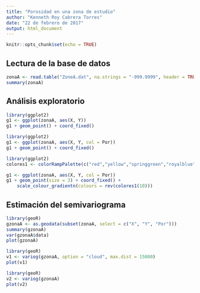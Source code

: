 ```yaml
---
title: "Porosidad en una zona de estudio"
author: "Kenneth Roy Cabrera Torres"
date: "22 de febrero de 2017"
output: html_document
---
```


```r
knitr::opts_chunk$set(echo = TRUE)
```

## Lectura de la base de datos

```r
zonaA <- read.table("ZoneA.dat", na.strings = "-999.9999", header = TRUE)
summary(zonaA)
```

## Análisis exploratorio

```r
library(ggplot2)
g1 <- ggplot(zonaA, aes(X, Y))
g1 + geom_point() + coord_fixed()
```

```r
library(ggplot2)
g1 <- ggplot(zonaA, aes(X, Y, col = Por))
g1 + geom_point() + coord_fixed()
```

```r
library(ggplot2)
colores1 <- colorRampPalette(c("red","yellow","springgreen","royalblue"))

g1 <- ggplot(zonaA, aes(X, Y, col = Por))
g1 + geom_point(size = 3) + coord_fixed() +
    scale_colour_gradientn(colours = rev(colores1(10)))


```

## Estimación del semivariograma

```r
library(geoR)
gzonaA <- as.geodata(subset(zonaA, select = c("X", "Y", "Por")))
summary(gzonaA)
var(gzonaA$data)
plot(gzonaA)
```

```r
library(geoR)
v1 <- variog(gzonaA, option = "cloud", max.dist = 15000)
plot(v1)
```

```r
library(geoR)
v2 <- variog(gzonaA)
plot(v2)
```

